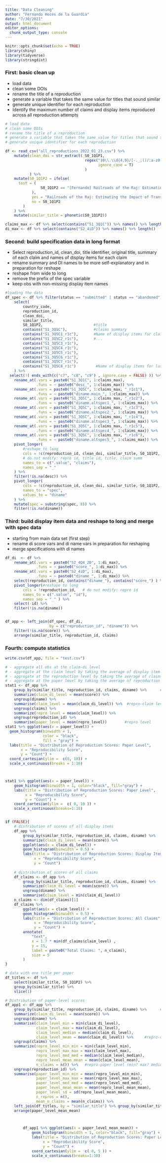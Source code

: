 ```yaml
---
title: "Data Cleaning"
author: "Fernando Hoces de la Guardia"
date: "7/30/2021"
output: html_document
editor_options: 
  chunk_output_type: console
---
```


```r
knitr::opts_chunk$set(echo = TRUE)
library(shiny)
library(tidyverse)
library(stringdist)
```

### First: basic clean up  
- load data  
- clean some DOIs  
- rename the title of a reproduction  
- generate a variable that takes the same value for titles that sound similar  
- generate unique identifier for each reproduction  
- Identify the maximum number of claims and display items reproduced across all reproduction attempts



```r
# load data
# clean some DOIs
# rename the title of a reproduction
# generate a variable that takes the same value for titles that sound similar
# generate unique identifier for each reproduction

df <- read_csv("all_reproductions_2022_01_23.csv") %>%
    mutate(clean_doi = str_extract( S0_1Q1P1,
                                    regex("10\\.\\d{4,9}/[-._;()/:a-z0-9]+$",   #Explain regex
                                          ignore_case = T) 
                                    )
           ) %>%
    mutate(S0_1Q1P2 = ifelse(
      test = (
                S0_1Q1P2 == "[Fernando] Railroads of the Raj: Estimating the Impact of Transportation Infrastructure"
            ),
            yes = "Railroads of the Raj: Estimating the Impact of Transportation Infrastructure",
            no = S0_1Q1P2
        )
    ) %>%
    mutate(similar_title = phonetic(S0_1Q1P2)) 

claims_max <- df %>% select(contains("S1_3Q1C")) %>% names() %>% length()
di_max <- df %>% select(contains("S2_4iD")) %>% names() %>% length()

```


### Second: build specification data in long format 
- Select reproduction_id, clean_doi, title identifier, original title, summary of each claim and names of display items for each claim
- rename summary and DI names to be more self-explanatory and in preparation for reshape
- reshape from wide to long
- remove the prefix of the spec variable
- keep obs with non-missing display item names

```r

#loading the data
df_spec <- df %>% filter(status == "submitted" | status == "abandoned") %>%
    select(
        country_code,
        reproduction_id,
        clean_doi,
        similar_title,
        S0_1Q1P2,                       #title
        contains("S1_3Q1C"),            #claims summary
        contains("S1_3Q5C1_r1c"),       #Name of display items for claim 1
        contains("S1_3Q5C2_r1c"),       #...
        contains("S1_3Q5C3_r1c"),
        contains("S1_3Q5C4_r1c"),
        contains("S1_3Q5C5_r1c"),
        contains("S1_3Q5C6_r1c"),
        contains("S1_3Q5C7_r1c"),
        contains("S1_3Q5C8_r1c")         #Name of display items for last claim 
    ) %>% 
  select(!( ends_with(c("c7", "c8", "c9") , ignore.case = FALSE) )) %>% 
    rename_at(.vars = paste0("S1_3Q1C", 1:claims_max),
              .funs = ~ paste0("desc_", 1:claims_max)) %>% 
    rename_at(.vars = paste0("S1_3Q5C", 1:claims_max, "_r1c1"),
              .funs = ~ paste0("diname.main_", 1:claims_max)) %>% 
    rename_at(.vars = paste0("S1_3Q5C", 1:claims_max, "_r1c2"),
              .funs = ~ paste0("diname.altspec1_", 1:claims_max)) %>% 
    rename_at(.vars = paste0("S1_3Q5C", 1:claims_max, "_r1c3"),
              .funs = ~ paste0("diname.altspec2_", 1:claims_max)) %>% 
    rename_at(.vars = paste0("S1_3Q5C", 1:claims_max, "_r1c4"),
              .funs = ~ paste0("diname.altspec3_", 1:claims_max)) %>% 
    rename_at(.vars = paste0("S1_3Q5C", 1:claims_max, "_r1c5"),
              .funs = ~ paste0("diname.altspec4_", 1:claims_max)) %>% 
    rename_at(.vars = paste0("S1_3Q5C", 1:claims_max, "_r1c6"),
              .funs = ~ paste0("diname.altspec5_", 1:claims_max)) %>% 
    pivot_longer(
        #reshape to long
        cols = !c(reproduction_id, clean_doi, similar_title, S0_1Q1P2, country_code),
        # do not modify: repro id, title id, title, claim summ
        names_to = c(".value", "claims"),
        names_sep = "_"
    ) %>% 
    filter(!is.na(desc)) %>% 
    pivot_longer(
        cols = !c(reproduction_id, clean_doi, similar_title, S0_1Q1P2, claims, desc, country_code),
        names_to = "spec", 
        values_to = "diname"    
    ) %>% 
    mutate(spec = substring(spec, 8)) %>% 
    filter(!is.na(diname)) 

```



### Third: build display item data and reshape to long and merge with spec data  
- starting from main data set (first step)
- rename di score vars and di name vars in preparation for reshaping
- merge specifications with di names

```r
df_di  <- df %>%
    rename_at(.vars = paste0("S2_4Q4_2D", 1:di_max),
              .funs = ~ paste0("score_", 1:di_max)) %>% 
    rename_at(.vars = paste0("S2_4iD", 1:di_max),
              .funs = ~ paste0("diname_", 1:di_max)) %>% 
    select(reproduction_id, contains("diname_"), contains("score_") ) %>% 
    pivot_longer(#reshape to long
        cols = !reproduction_id,   # do not modify: repro id
        names_to = c(".value", "id"),
        names_sep = "_" ) %>%  
    select(-id) %>% 
    filter(!is.na(diname)) 


df_app <- left_join(df_spec, df_di, 
                    by = c("reproduction_id", "diname")) %>% 
    filter(!is.na(score)) %>% 
    arrange(similar_title, reproduction_id, claims)

```


### Fourth: compute statistics 


```r

write.csv(df_app, file = "test.csv")

# - aggregate all obs at the claim-di level
# - aggregate at the claim level by taking the average of display item (one per di)
# - aggregate at the reproduction level by taking the average of claims (one per claim)
# - aggregate at the paper level by taking the average of reproduction (one per repro)
stat1 <- df_app %>% 
    group_by(similar_title, reproduction_id, claims, diname) %>%      #repro-claim-di level (min? max? median? it should not matter)
    summarize(claim_di_level = mean(score)) %>% 
    ungroup(diname) %>% 
    summarise(claim_level = mean(claim_di_level)) %>%  #repro-claim level (min? max? median?)
    ungroup(claims) %>% 
    summarize(repro_level = mean(claim_level)) %>% 
    ungroup(reproduction_id) %>% 
    summarise(paper_level = mean(repro_level))        #repro level 
stat1 %>% ggplot(aes(x = paper_level)) +
  geom_histogram(binwidth = 1,
                 color = "black",
                 fill = "gray") +
  labs(title = "Distribution of Reproduction Scores: Paper Level",
       x = "Reproducibility Score",
       y = "Count") +
  coord_cartesian(ylim =  c(0, 10)) +
  scale_x_continuous(breaks = 1:10)



stat1 %>% ggplot(aes(x = paper_level)) + 
    geom_histogram(binwidth = 1, color="black", fill="gray") +
    labs(title = "Distribution of Reproduction Scores: Paper Level", 
         x = "Reproducibility Score", 
         y = "Count") +
    coord_cartesian(ylim =  c( 0, 10 )) +
    scale_x_continuous(breaks=1:10)


if (FALSE){
    # distribution of scores of all display items
    df_app %>% 
        group_by(similar_title, reproduction_id, claims, diname) %>%      #repro-claim-di level (min? max? median? it should not matter)
        summarize(claim_di_level = mean(score)) %>% 
        ggplot(aes(x = claim_di_level)) + 
        geom_histogram(binwidth = 0.5) +
        labs(title = "Distribution of Reproduction Scores: Display Items", 
             x = "Reproducibility Score", 
             y = "Count") 
    
    # distribution of scores of all claims
    df_claims <- df_app %>% 
        group_by(similar_title, reproduction_id, claims, diname) %>%      #repro-claim-di level (min? max? median? it should not matter)
        summarize(claim_di_level = mean(score)) %>% 
        ungroup(diname) %>% 
        summarise(claim_level = min(claim_di_level))
    n_claims <- dim(df_claims)[1]
    df_claims %>% 
        ggplot(aes(x = claim_level)) + 
        geom_histogram(binwidth = 0.5) +
        labs(title = "Distribution of Reproduction Scores: All Claims", 
             x = "Reproducibility Score", 
             y = "Count") +
        annotate(
            "text",
            x = 1.7 * min(df_claims$claim_level) ,
            y = 15,
            label = paste0("Total Claims: ", n_claims),
            size = 5
        ) 
}

# data with one title per paper
df_titles <- df %>% 
    select(similar_title, S0_1Q1P2) %>% 
    group_by(similar_title) %>% 
    slice(1)

# Distribution of paper-level scores
df_app1 <- df_app %>% 
    group_by(similar_title, reproduction_id, claims, diname) %>%      #agg at repro-claim-di level (min? max? median? it should not matter)
    summarize(claim_di_level = mean(score)) %>% 
    ungroup(diname) %>% 
    summarise(claim_level_min = min(claim_di_level), 
              claim_level_max = max(claim_di_level), 
              claim_level_median = median(claim_di_level), 
              claim_level_mean = mean(claim_di_level)) %>%     #repro-claim level (min? max? median? across DIs)
    ungroup(claims) %>% 
    summarize(repro_level_min_min = min(claim_level_min),
              repro_level_max_max = max(claim_level_max),
              repro_level_med_med = median(claim_level_median),
              repro_level_mean_mean = mean(claim_level_mean),
              n_claims = n()) %>%   #repro-paper level (min? max? median? across claims)
    ungroup(reproduction_id) %>% 
    summarise(paper_level_min_min = mean(repro_level_min_min), 
              paper_level_max_max = mean(repro_level_max_max), 
              paper_level_med_med = mean(repro_level_med_med), 
              paper_level_mean_mean = mean(repro_level_mean_mean), 
              paper_level_sd = sd(repro_level_mean_mean), 
              n_repros = n(), 
              mean_n_claims = mean(n_claims)) %>% 
    left_join(df_titles, by = "similar_title") %>% group_by(similar_title) %>%
    arrange(paper_level_mean_mean) 



        df_app1 %>% ggplot(aes(x = paper_level_mean_mean)) + 
            geom_histogram(binwidth = 1, color="black", fill="gray") +
            labs(title = "Distribution of Reproduction Scores: Paper Level", 
                 x = "Reproducibility Score", 
                 y = "Count") +
            coord_cartesian(ylim =  c( 0, 5 )) +
            scale_x_continuous(breaks=1:10)

```


